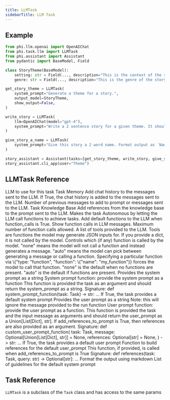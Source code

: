 ```yaml
---
title: LLMTask
sidebarTitle: LLM Task
---
```


## Example

```python story_generator.py
from phi.llm.openai import OpenAIChat
from phi.task.llm import LLMTask
from phi.assistant import Assistant
from pydantic import BaseModel, Field

class StoryTheme(BaseModel):
    setting: str = Field(..., description="This is the context of the story. If not available, provide a random setting.",)
    genre: str = Field(..., description="This is the genre of the story. If not provided, select horror.")

get_story_theme = LLMTask(
    system_prompt="Generate a theme for a story.",
    output_model=StoryTheme,
    show_output=False,
)

write_story = LLMTask(
    llm=OpenAIChat(model="gpt-4"),
    system_prompt="Write a 2 sentence story for a given theme. It should be less than 30 words.",
)

give_story_a_name = LLMTask(
    system_prompt="Give this story a 2 word name. Format output as `Name: {name}`. Don't surround with quotes.",
)

story_assistant = Assistant(tasks=[get_story_theme, write_story, give_story_a_name])
story_assistant.cli_app(user="Theme")
```

## LLMTask Reference

<ResponseField name="llm" type="LLM" default="None">
  LLM to use for this task
</ResponseField>
<ResponseField name="memory" type="LLMTaskMemory" default="LLMTaskMemory()">
  Task Memory
</ResponseField>
<ResponseField name="add_chat_history_to_messages" type="bool" default="False">
  Add chat history to the messages sent to the LLM.
  If True, the chat history is added to the messages sent to the LLM.
</ResponseField>
<ResponseField name="num_history_messages" type="int" default="8">
  Number of previous messages to add to prompt or messages sent to the LLM.
</ResponseField>
<ResponseField name="knowledge_base" type="KnowledgeBase" default="None">
  Task Knowledge Base
</ResponseField>
<ResponseField name="add_references_to_prompt" type="bool" default="False">
  Add references from the knowledge base to the prompt sent to the LLM.
</ResponseField>
<ResponseField name="function_calls" type="bool" default="False">
  Makes the task Autonomous by letting the LLM call functions to achieve tasks.
</ResponseField>
<ResponseField name="default_functions" type="bool" default="True">
  Add default functions to the LLM when function_calls is True.
</ResponseField>
<ResponseField name="show_function_calls" type="bool" default="False">
  Show function calls in LLM messages.
</ResponseField>
<ResponseField name="function_call_limit" type="int" default="None">
  Maximum number of function calls allowed.
</ResponseField>
<ResponseField name="tools" type="List[Union]" default="None">
  A list of tools provided to the LLM.
  Tools are functions the model may generate JSON inputs for.
  If you provide a dict, it is not called by the model.
</ResponseField>
<ResponseField name="tool_choice" type="Union" default="None">
  Controls which (if any) function is called by the model.
  "none" means the model will not call a function and instead generates a message.
  "auto" means the model can pick between generating a message or calling a function.
  Specifying a particular function via \{"type: "function", "function": \{"name": "my_function"}}
  forces the model to call that function.
  "none" is the default when no functions are present. "auto" is the default if functions are present.
</ResponseField>
<ResponseField name="system_prompt" type="str" default="None">
  Provides the system prompt as a string
</ResponseField>
<ResponseField name="system_prompt_function" type="Callable" default="None">
  System prompt function: provide the system prompt as a function
  This function is provided the task as an argument
  and should return the system_prompt as a string.
  Signature: def system_prompt_function(task: Task) -> str: ...
</ResponseField>
<ResponseField name="use_default_system_prompt" type="bool" default="True">
  If True, the task provides a default system prompt
</ResponseField>
<ResponseField name="user_prompt" type="Union" default="None">
  Provides the user prompt as a string
  Note: this will ignore the message provided to the run function
</ResponseField>
<ResponseField name="user_prompt_function" type="Callable" default="None">
  User prompt function: provide the user prompt as a function.
  This function is provided the task and the input message as arguments
  and should return the user_prompt as a Union[List[Dict], str].
  If add_references_to_prompt is True, then references are also provided as an argument.
  Signature:
  def custom_user_prompt_function(
      task: Task,
      message: Optional[Union[List[Dict], str]] = None,
      references: Optional[str] = None,
  ) -> str:
      ...
</ResponseField>
<ResponseField name="use_default_user_prompt" type="bool" default="True">
  If True, the task provides a default user prompt
</ResponseField>
<ResponseField name="references_function" type="Callable" default="None">
  Function to build references for the default user_prompt
  This function, if provided, is called when add_references_to_prompt is True
  Signature:
  def references(task: Task, query: str) -> Optional[str]: ...
</ResponseField>
<ResponseField name="markdown" type="bool" default="True">
  Format the output using markdown
</ResponseField>
<ResponseField name="guidelines" type="List[str]" default="None">
  List of guidelines for the default system prompt
</ResponseField>

## Task Reference

`LLMTask` is a subclass of the `Task` class and has access to the same params

<Snippet file="task-base-reference.mdx" />
